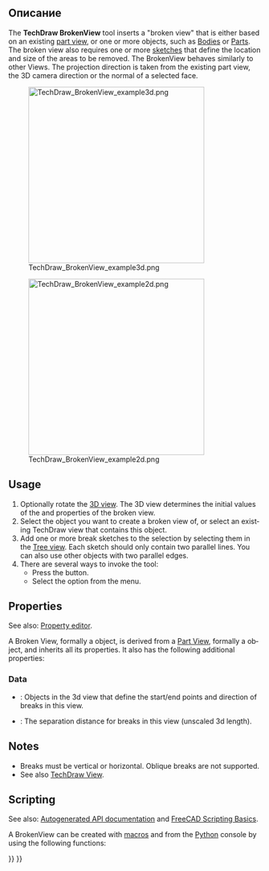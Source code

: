 <languages/>

<div lang="en" dir="ltr" class="mw-content-ltr">
{{Docnav
|[[TechDraw_View|View]]
|[[TechDraw_SectionView|SectionView]]
|[[TechDraw_Workbench|TechDraw]]
|IconL=TechDraw_View.svg
|IconR=TechDraw_SectionView.svg
|IconC=Workbench_TechDraw.svg
}}
</div>

<div lang="en" dir="ltr" class="mw-content-ltr">
{{GuiCommand
|Name=TechDraw BrokenView
|MenuLocation=TechDraw → TechDraw Views → Insert Broken View
|Workbenches=[[TechDraw_Workbench|TechDraw]]
|Version=1.0
|SeeAlso=[[TechDraw_View|TechDraw View]]
}}
</div>

<span id="Description"></span>
== Описание ==

<div lang="en" dir="ltr" class="mw-content-ltr">
The '''TechDraw BrokenView''' tool inserts a "broken view" that is either based on an existing [[TechDraw_View|part view]], or one or more objects, such as [[PartDesign Body|Bodies]] or [[Std_Part|Parts]]. The broken view also requires one or more [[Sketcher_NewSketch|sketches]] that define the location and size of the areas to be removed. The BrokenView behaves similarly to other Views. The projection direction is taken from the existing part view, the 3D camera direction or the normal of a selected face.
</div>

[[Image:TechDraw_BrokenView_example3d.png|350px]]
<div lang="en" dir="ltr" class="mw-content-ltr">
{{Caption|A shape to be broken and the sketches defining the breaks}}
</div>

[[Image:TechDraw_BrokenView_example2d.png|350px]]
<div lang="en" dir="ltr" class="mw-content-ltr">
{{Caption|The result}}
</div>

<div lang="en" dir="ltr" class="mw-content-ltr">
== Usage ==
</div>

<div lang="en" dir="ltr" class="mw-content-ltr">
# Optionally rotate the [[3D_view|3D view]]. The 3D view determines the initial values of the {{PropertyData|Direction}} and {{PropertyData|XDirection}} properties of the broken view.
# Select the object you want to create a broken view of, or select an existing TechDraw view that contains this object.
# Add one or more break sketches to the selection by selecting them in the [[Tree_view|Tree view]]. Each sketch should only contain two parallel lines. You can also use other objects with two parallel edges.
# There are several ways to invoke the tool:
#* Press the {{Button|[[Image:TechDraw_BrokenView.svg|16px]] [[TechDraw_BrokenView|Insert Broken View]]}} button.
#* Select the {{MenuCommand|TechDraw → TechDraw Views → [[Image:TechDraw_BrokenView.svg|16px]] Insert Broken View}} option from the menu.
</div>

<div lang="en" dir="ltr" class="mw-content-ltr">
== Properties ==
</div>

<div lang="en" dir="ltr" class="mw-content-ltr">
See also: [[Property_editor|Property editor]].
</div>

<div lang="en" dir="ltr" class="mw-content-ltr">
A Broken View, formally a {{Incode|TechDraw::DrawBrokenView}} object, is derived from a [[TechDraw_View#Properties_Part_View|Part View]], formally a {{Incode|TechDraw::DrawViewPart}} object, and inherits all its properties. It also has the following additional properties:
</div>

<div lang="en" dir="ltr" class="mw-content-ltr">
=== Data ===
</div>

<div lang="en" dir="ltr" class="mw-content-ltr">
{{TitleProperty|Broken View}}
</div>

<div lang="en" dir="ltr" class="mw-content-ltr">
* {{PropertyData|Breaks|LinkList}}: Objects in the 3d view that define the start/end points and direction of breaks in this view.
* {{PropertyData|Gap|Length}}: The separation distance for breaks in this view (unscaled 3d length).
</div>

<div lang="en" dir="ltr" class="mw-content-ltr">
== Notes ==
</div>

<div lang="en" dir="ltr" class="mw-content-ltr">
* Breaks must be vertical or horizontal. Oblique breaks are not supported.
* See also [[TechDraw_View|TechDraw View]].
</div>

<div lang="en" dir="ltr" class="mw-content-ltr">
== Scripting ==
</div>

<div lang="en" dir="ltr" class="mw-content-ltr">
See also: [https://freecad.github.io/SourceDoc/ Autogenerated API documentation] and [[FreeCAD_Scripting_Basics|FreeCAD Scripting Basics]].
</div>

<div lang="en" dir="ltr" class="mw-content-ltr">
A BrokenView can be created with [[Macros|macros]] and from the [[Python|Python]] console by using the following functions:
</div>

{{Code|code=
doc = FreeCAD.ActiveDocument
box = doc.Box
profile = doc.Sketch
page = doc.Page

brokenView = doc.addObject("TechDraw::DrawBrokenView", "BrokenView")
page.addView(brokenView)
brokenView.Source= box
brokenView.Breaks = [doc.Sketch]
}}


<div lang="en" dir="ltr" class="mw-content-ltr">
{{Docnav
|[[TechDraw_View|View]]
|[[TechDraw_SectionView|SectionView]]
|[[TechDraw_Workbench|TechDraw]]
|IconL=TechDraw_View.svg
|IconR=TechDraw_SectionView.svg
|IconC=Workbench_TechDraw.svg
}}
</div>

{{TechDraw_Tools_navi{{#translation:}}}}
{{Userdocnavi{{#translation:}}}}